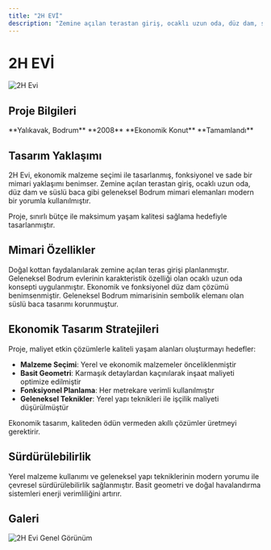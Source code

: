 ```yaml
---
title: "2H EVİ"
description: "Zemine açılan terastan giriş, ocaklı uzun oda, düz dam, süslü baca. Ekonomik malzeme seçimi ile tasarlanmış."
---
```


# 2H EVİ

<Frame>
  <img src="https://v5.airtableusercontent.com/v3/u/45/45/1758139200000/iFTQrih2gx_U_SMfyjR7DQ/p52FkyE_KVh9JAQrYBXgayTwTcgfVygj063xpYRQefbmGVGCRj-2sFqWJ9-Q8IUPFCI-awncK8CAo2bnfVxRhUtJQI-VfOEWTlDm2sqwacEeziu-01ARnNakJg3uCdpi1-qpH0pJjEJghaa7uph-Og/QSznsnbK881VR4WQDHlBrm9Y89vZ34adWg5SNxgtMfI" alt="2H Evi" />
</Frame>

## Proje Bilgileri

<CardGroup cols={2}>
  <Card title="Konum" icon="location-dot">
    **Yalıkavak, Bodrum**
  </Card>
  <Card title="Yıl" icon="calendar">
    **2008**
  </Card>
  <Card title="Tip" icon="house">
    **Ekonomik Konut**
  </Card>
  <Card title="Durum" icon="check">
    **Tamamlandı**
  </Card>
</CardGroup>

## Tasarım Yaklaşımı

2H Evi, ekonomik malzeme seçimi ile tasarlanmış, fonksiyonel ve sade bir mimari yaklaşımı benimser. Zemine açılan terastan giriş, ocaklı uzun oda, düz dam ve süslü baca gibi geleneksel Bodrum mimari elemanları modern bir yorumla kullanılmıştır.

<Note>
Proje, sınırlı bütçe ile maksimum yaşam kalitesi sağlama hedefiyle tasarlanmıştır.
</Note>

## Mimari Özellikler

<Steps>
  <Step title="Zemin Teras Girişi">
    Doğal kottan faydalanılarak zemine açılan teras girişi planlanmıştır.
  </Step>
  <Step title="Ocaklı Uzun Oda">
    Geleneksel Bodrum evlerinin karakteristik özelliği olan ocaklı uzun oda konsepti uygulanmıştır.
  </Step>
  <Step title="Düz Dam Sistemi">
    Ekonomik ve fonksiyonel düz dam çözümü benimsenmiştir.
  </Step>
  <Step title="Süslü Baca">
    Geleneksel Bodrum mimarisinin sembolik elemanı olan süslü baca tasarımı korunmuştur.
  </Step>
</Steps>

## Ekonomik Tasarım Stratejileri

Proje, maliyet etkin çözümlerle kaliteli yaşam alanları oluşturmayı hedefler:

- **Malzeme Seçimi**: Yerel ve ekonomik malzemeler önceliklenmiştir
- **Basit Geometri**: Karmaşık detaylardan kaçınılarak inşaat maliyeti optimize edilmiştir
- **Fonksiyonel Planlama**: Her metrekare verimli kullanılmıştır
- **Geleneksel Teknikler**: Yerel yapı teknikleri ile işçilik maliyeti düşürülmüştür

<Tip>
Ekonomik tasarım, kaliteden ödün vermeden akıllı çözümler üretmeyi gerektirir.
</Tip>

## Sürdürülebilirlik

Yerel malzeme kullanımı ve geleneksel yapı tekniklerinin modern yorumu ile çevresel sürdürülebilirlik sağlanmıştır. Basit geometri ve doğal havalandırma sistemleri enerji verimliliğini artırır.

## Galeri

<CardGroup cols={2}>
  <Card>
    <Frame>
      <img src="https://v5.airtableusercontent.com/v3/u/45/45/1758139200000/iFTQrih2gx_U_SMfyjR7DQ/p52FkyE_KVh9JAQrYBXgayTwTcgfVygj063xpYRQefbmGVGCRj-2sFqWJ9-Q8IUPFCI-awncK8CAo2bnfVxRhUtJQI-VfOEWTlDm2sqwacEeziu-01ARnNakJg3uCdpi1-qpH0pJjEJghaa7uph-Og/QSznsnbK881VR4WQDHlBrm9Y89vZ34adWg5SNxgtMfI" alt="2H Evi Genel Görünüm" />
    </Frame>
  </Card>
</CardGroup>

